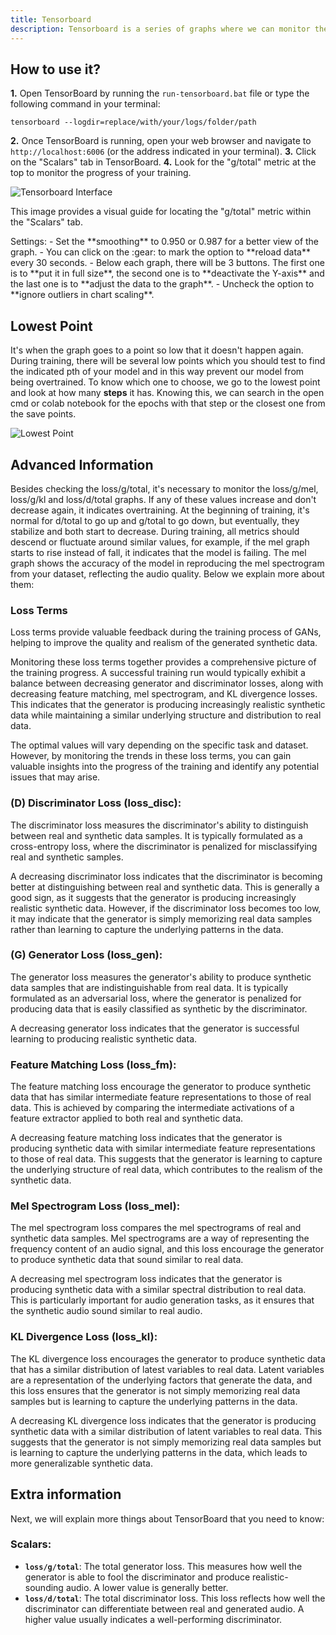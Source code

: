 ```yaml
---
title: Tensorboard
description: Tensorboard is a series of graphs where we can monitor the progress of our model during training, but there are many graphs. We are only interested in the graph called 'g/total'. You can find this by clicking on 'inactive' and selecting 'scalars'. Then, go to the last page, where you will find it in the last graph.
---
```



## How to use it?

**1.** Open TensorBoard by running the `run-tensorboard.bat` file or type the following command in your terminal:

   ```
   tensorboard --logdir=replace/with/your/logs/folder/path
   ```

**2.** Once TensorBoard is running, open your web browser and navigate to `http://localhost:6006` (or the address indicated in your terminal).
**3.** Click on the "Scalars" tab in TensorBoard.
**4.** Look for the "g/total" metric at the top to monitor the progress of your training.

![Tensorboard Interface](/images/tensorboard.png)

This image provides a visual guide for locating the "g/total" metric within the "Scalars" tab.

<Aside type="note">
Settings: 
- Set the **smoothing** to 0.950 or 0.987 for a better view of the graph. 
- You can click on the :gear: to mark the option to **reload data** every 30 seconds. 
- Below each graph, there will be 3 buttons. The first one is to **put it in full size**, the second one is to **deactivate the Y-axis** and the last one is to **adjust the data to the graph**. 
- Uncheck the option to **ignore outliers in chart scaling**.
</Aside>

## Lowest Point

It's when the graph goes to a point so low that it doesn't happen again. During training, there will be several low points which you should test to find the indicated pth of your model and in this way prevent our model from being overtrained. To know which one to choose, we go to the lowest point and look at how many **steps** it has. Knowing this, we can search in the open cmd or colab notebook for the epochs with that step or the closest one from the save points.

![Lowest Point](/images/point.png)

## Advanced Information
Besides checking the loss/g/total, it's necessary to monitor the loss/g/mel, loss/g/kl and loss/d/total graphs. If any of these values increase and don't decrease again, it indicates overtraining. At the beginning of training, it's normal for d/total to go up and g/total to go down, but eventually, they stabilize and both start to decrease. During training, all metrics should descend or fluctuate around similar values, for example, if the mel graph starts to rise instead of fall, it indicates that the model is failing. The mel graph shows the accuracy of the model in reproducing the mel spectrogram from your dataset, reflecting the audio quality. Below we explain more about them:

### Loss Terms

Loss terms provide valuable feedback during the training process of GANs, helping to improve the quality and realism of the generated synthetic data.

Monitoring these loss terms together provides a comprehensive picture of the training progress. A successful training run would typically exhibit a balance between decreasing generator and discriminator losses, along with decreasing feature matching, mel spectrogram, and KL divergence losses. This indicates that the generator is producing increasingly realistic synthetic data while maintaining a similar underlying structure and distribution to real data.

The optimal values will vary depending on the specific task and dataset. However, by monitoring the trends in these loss terms, you can gain valuable insights into the progress of the training and identify any potential issues that may arise.

### (D) Discriminator Loss (loss_disc):

The discriminator loss measures the discriminator's ability to distinguish between real and synthetic data samples. It is typically formulated as a cross-entropy loss, where the discriminator is penalized for misclassifying real and synthetic samples.

A decreasing discriminator loss indicates that the discriminator is becoming better at distinguishing between real and synthetic data. This is generally a good sign, as it suggests that the generator is producing increasingly realistic synthetic data. However, if the discriminator loss becomes too low, it may indicate that the generator is simply memorizing real data samples rather than learning to capture the underlying patterns in the data.

### (G) Generator Loss (loss_gen):

The generator loss measures the generator's ability to produce synthetic data samples that are indistinguishable from real data. It is typically formulated as an adversarial loss, where the generator is penalized for producing data that is easily classified as synthetic by the discriminator.

A decreasing generator loss indicates that the generator is successful learning to producing realistic synthetic data.

### Feature Matching Loss (loss_fm):

The feature matching loss encourage the generator to produce synthetic data that has similar intermediate feature representations to those of real data. This is achieved by comparing the intermediate activations of a feature extractor applied to both real and synthetic data.

A decreasing feature matching loss indicates that the generator is producing synthetic data with similar intermediate feature representations to those of real data. This suggests that the generator is learning to capture the underlying structure of real data, which contributes to the realism of the synthetic data.

### Mel Spectrogram Loss (loss_mel):

The mel spectrogram loss compares the mel spectrograms of real and synthetic data samples. Mel spectrograms are a way of representing the frequency content of an audio signal, and this loss encourage the generator to produce synthetic data that sound similar to real data.

A decreasing mel spectrogram loss indicates that the generator is producing synthetic data with a similar spectral distribution to real data. This is particularly important for audio generation tasks, as it ensures that the synthetic audio sound similar to real audio.

### KL Divergence Loss (loss_kl):

The KL divergence loss encourages the generator to produce synthetic data that has a similar distribution of latest variables to real data. Latent variables are a representation of the underlying factors that generate the data, and this loss ensures that the generator is not simply memorizing real data samples but is learning to capture the underlying patterns in the data.

A decreasing KL divergence loss indicates that the generator is producing synthetic data with a similar distribution of latent variables to real data. This suggests that the generator is not simply memorizing real data samples but is learning to capture the underlying patterns in the data, which leads to more generalizable synthetic data.

## Extra information

Next, we will explain more things about TensorBoard that you need to know:

### Scalars:
- **`loss/g/total`**: The total generator loss. This measures how well the generator is able to fool the discriminator and produce realistic-sounding audio. A lower value is generally better.
- **`loss/d/total`**: The total discriminator loss. This loss reflects how well the discriminator can differentiate between real and generated audio. A higher value usually indicates a well-performing discriminator.